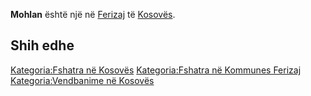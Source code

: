 {{Fshat në 
 | Emri                = Mohlan
 | EmriAlt                = 
 | NAME_SHORT_FORM=      
 | NAME_GENERIC=      
 | NAME_SORT_NAME_RO=      MOHLAN
 | FULL_NAME_RO = Mohlan
 | FULL_NAME_ND_RO=Mohlan
 | SORT_NAME_RG=MOHLAN
 | FULL_NAME_RG=Mohlan
 | FULL_NAME_ND_RG=Mohlan
 | SRP_NAME_SHORT_FORM=      
 | SRP_NAME_GENERIC=      
 | SRP_NAME_SORT_NAME_RO=      
 | SRP_FULL_NAME_RO = 
 | SRP_FULL_NAME_ND_RO=
 | SRP_SORT_NAME_RG=
 | SRP_FULL_NAME_RG=
 | SRP_FULL_NAME_ND_RG=
 | Emri (Rasa dhanore) = 
 | Figura              = 
 | Shteti              = Kosovo
 | Komuna              = Ferizaj
 | Kodi postar         = 
 | Sipërfaqja          = 

 | Popullsia           = 

 | Regj. i popullsisë  = 
 | Dend. e popullsisë  = 
 | Faqja zyrtare       = 
 <!--- Koordinatat ----> 
 | Gjerësia            = 42.372778
 | Gjatësia            = 20.903333
 | Lartësia            = 
}}
'''Mohlan''' është një [[]] në [[Ferizaj]] të [[Kosovës]].

<!-- == Gjeografia == -->
<!-- == Historia == -->
<!-- == Demografia == -->
== Shih edhe ==
{{Komuna Ferizaj}}
{{Kosovo-Administrata-Cung}}

[[Kategoria:Fshatra në Kosovës]]
[[Kategoria:Fshatra në Kommunes Ferizaj]]
[[Kategoria:Vendbanime në Kosovës]]
